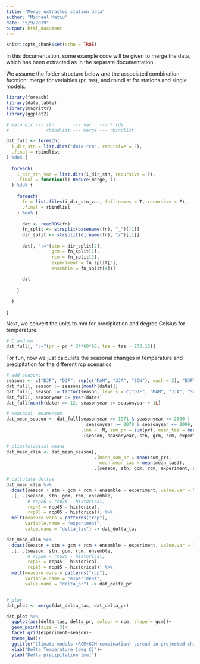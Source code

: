 ```yaml
---
title: "Merge extracted station data"
author: "Michael Matiu"
date: "5/9/2019"
output: html_document
---
```


```r
knitr::opts_chunk$set(echo = TRUE)
```

In this documentation, some example code will be given to merge the data, which has been extracted as in the separate documentation.


We assume the folder structure below and the associated combination fucntion: merge for variables (pr, tas), and rbindlist for stations and single models.

```r
library(foreach)
library(data.table)
library(magrittr)
library(ggplot2)

# main dir --- stn       --- var   --- *.rds
#              rbindlist --- merge --- rbindlist

dat_full <- foreach(
  i_dir_stn = list.dirs("data-rcm", recursive = F),
  .final = rbindlist
) %do% {
  
  foreach(
    i_dir_stn_var = list.dirs(i_dir_stn, recursive = F),
    .final = function(l) Reduce(merge, l)
  ) %do% {
    
    foreach(
      fn = list.files(i_dir_stn_var, full.names = T, recursive = F),
      .final = rbindlist
    ) %do% {
      
      dat <- readRDS(fn)
      fn_split <- strsplit(basename(fn), "_")[[1]]
      dir_split <- strsplit(dirname(fn), "/")[[1]]
      
      dat[, ":="(stn = dir_split[2],
                 gcm = fn_split[1],
                 rcm = fn_split[2],
                 experiment = fn_split[3],
                 ensemble = fn_split[4])]
      
      dat
      
    }
    
  }
  
}
```

Next, we convert the units to mm for precipitation and degree Celsius for temperature.
```r
# C and mm
dat_full[, ":="(pr = pr * 24*60*60, tas = tas - 273.15)]
```


For fun, now we just calculate the seasonal changes in temperature and precipitation for the different rcp scenarios.

```r
# add seasons
seasons <- c("DJF", "DJF", rep(c("MAM", "JJA", "SON"), each = 3), "DJF")
dat_full[, season := seasons[month(date)]]
dat_full[, season := factor(season, levels = c("DJF", "MAM", "JJA", "SON"))]
dat_full[, seasonyear := year(date)]
dat_full[month(date) == 12, seasonyear := seasonyear + 1L]

# seasonal  means/sum
dat_mean_season <- dat_full[seasonyear >= 1971 & seasonyear <= 2000 |
                              seasonyear >= 2070 & seasonyear <= 2099,
                            .(nn = .N, sum_pr = sum(pr), mean_tas = mean(tas)),
                            .(season, seasonyear, stn, gcm, rcm, experiment, ensemble)]

# climatological means
dat_mean_clim <- dat_mean_season[,
                                 .(mean_sum_pr = mean(sum_pr),
                                   mean_mean_tas = mean(mean_tas)),
                                 .(season, stn, gcm, rcm, experiment, ensemble)]

# calculate deltas
dat_mean_clim %>% 
  dcast(season + stn + gcm + rcm + ensemble ~ experiment, value.var = "mean_mean_tas") %>% 
  .[, .(season, stn, gcm, rcm, ensemble,
        # rcp26 = rcp26 - historical,
        rcp45 = rcp45 - historical,
        rcp85 = rcp85 - historical)] %>% 
  melt(measure.vars = patterns("rcp"), 
       variable.name = "experiment",
       value.name = "delta_tas") -> dat_delta_tas

dat_mean_clim %>% 
  dcast(season + stn + gcm + rcm + ensemble ~ experiment, value.var = "mean_sum_pr") %>% 
  .[, .(season, stn, gcm, rcm, ensemble,
        # rcp26 = rcp26 - historical,
        rcp45 = rcp45 - historical,
        rcp85 = rcp85 - historical)] %>% 
  melt(measure.vars = patterns("rcp"), 
       variable.name = "experiment",
       value.name = "delta_pr") -> dat_delta_pr


# plot
dat_plot <- merge(dat_delta_tas, dat_delta_pr)

dat_plot %>% 
  ggplot(aes(delta_tas, delta_pr, colour = rcm, shape = gcm))+
  geom_point(size = 3)+
  facet_grid(experiment~season)+
  theme_bw()+
  ggtitle("Climate models (RCM+GCM combination) spread in projected changes 2070-2099 (rel. to 1971-2000)")+
  xlab("Delta Temperature [deg C]")+
  ylab("Delta precipitation [mm]")
  
```
